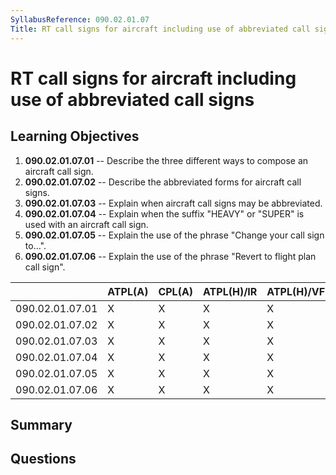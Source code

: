 ```yaml
---
SyllabusReference: 090.02.01.07
Title: RT call signs for aircraft including use of abbreviated call signs
---
```


# RT call signs for aircraft including use of abbreviated call signs

## Learning Objectives

1. **090.02.01.07.01** -- Describe the three different ways to compose an aircraft call sign.
2. **090.02.01.07.02** -- Describe the abbreviated forms for aircraft call signs.
3. **090.02.01.07.03** -- Explain when aircraft call signs may be abbreviated.
4. **090.02.01.07.04** -- Explain when the suffix "HEAVY" or "SUPER" is used with an aircraft call sign.
5. **090.02.01.07.05** -- Explain the use of the phrase "Change your call sign to…".
6. **090.02.01.07.06** -- Explain the use of the phrase "Revert to flight plan call sign".

|                 | ATPL(A) | CPL(A) | ATPL(H)/IR | ATPL(H)/VFR | CPL(H) | IR  | CBIR(A) |
| --------------- | ------- | ------ | ---------- | ----------- | ------ | --- | ------- |
| 090.02.01.07.01 | X       | X      | X          | X           | X      | X   | X       |
| 090.02.01.07.02 | X       | X      | X          | X           | X      | X   | X       |
| 090.02.01.07.03 | X       | X      | X          | X           | X      | X   | X       |
| 090.02.01.07.04 | X       | X      | X          | X           | X      | X   | X       |
| 090.02.01.07.05 | X       | X      | X          | X           | X      | X   | X       |
| 090.02.01.07.06 | X       | X      | X          | X           | X      | X   | X       |

## Summary

## Questions
